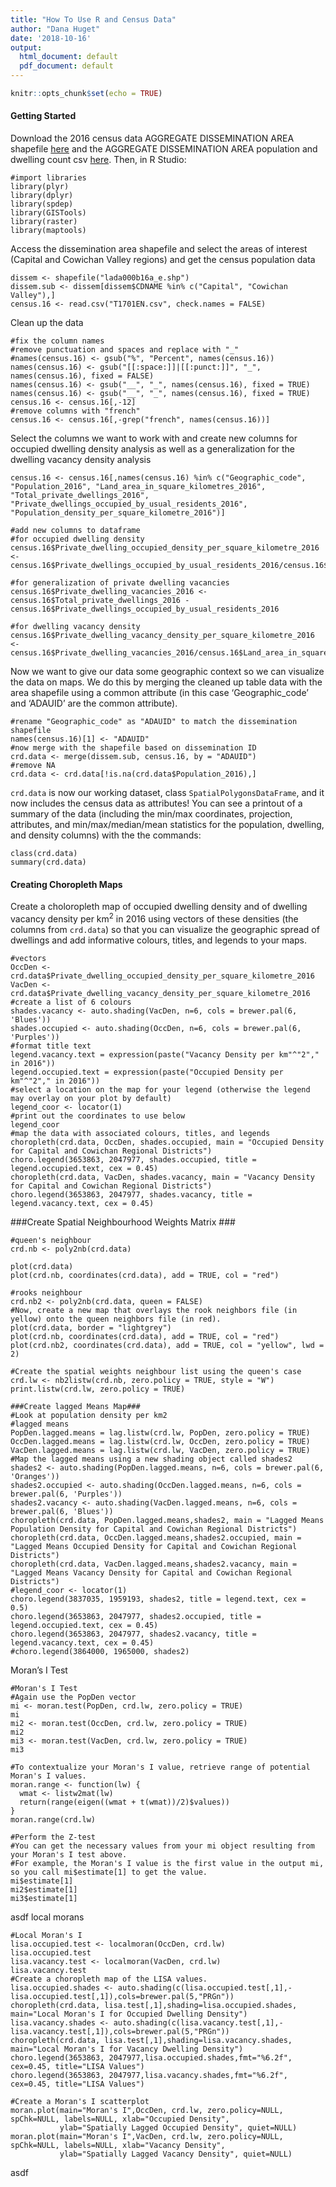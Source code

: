 ```yaml
---
title: "How To Use R and Census Data"
author: "Dana Huget"
date: '2018-10-16'
output:
  html_document: default
  pdf_document: default
---
```


```r
knitr::opts_chunk$set(echo = TRUE)
```

#### Getting Started
Download the 2016 census data AGGREGATE DISSEMINATION AREA shapefile [here](http://www12.statcan.gc.ca/census-recensement/2011/geo/bound-limit/bound-limit-2016-eng.cfm) and the AGGREGATE DISSEMINATION AREA population and dwelling count csv [here](http://www12.statcan.gc.ca/census-recensement/2016/dp-pd/hlt-fst/pd-pl/comprehensive.cfm). Then, in R Studio:
```
#import libraries
library(plyr)
library(dplyr)
library(spdep)
library(GISTools)
library(raster)
library(maptools)
```
Access the dissemination area shapefile and select the areas of interest (Capital and Cowichan Valley regions) and get the census population data
```
dissem <- shapefile("lada000b16a_e.shp")
dissem.sub <- dissem[dissem$CDNAME %in% c("Capital", "Cowichan Valley"),]
census.16 <- read.csv("T1701EN.csv", check.names = FALSE)
```
Clean up the data
```
#fix the column names
#remove punctuation and spaces and replace with "_"
#names(census.16) <- gsub("%", "Percent", names(census.16))
names(census.16) <- gsub("[[:space:]]|[[:punct:]]", "_", names(census.16), fixed = FALSE)
names(census.16) <- gsub("__", "_", names(census.16), fixed = TRUE)
names(census.16) <- gsub("__", "_", names(census.16), fixed = TRUE)
census.16 <- census.16[,-12]
#remove columns with "french"
census.16 <- census.16[,-grep("french", names(census.16))]
```
Select the columns we want to work with and create new columns for occupied dwelling density analysis as well as a generalization for the dwelling vacancy density analysis
```
census.16 <- census.16[,names(census.16) %in% c("Geographic_code", "Population_2016", "Land_area_in_square_kilometres_2016", "Total_private_dwellings_2016", "Private_dwellings_occupied_by_usual_residents_2016", "Population_density_per_square_kilometre_2016")]

#add new columns to dataframe
#for occupied dwelling density
census.16$Private_dwelling_occupied_density_per_square_kilometre_2016 <- census.16$Private_dwellings_occupied_by_usual_residents_2016/census.16$Land_area_in_square_kilometres_2016

#for generalization of private dwelling vacancies
census.16$Private_dwelling_vacancies_2016 <- census.16$Total_private_dwellings_2016 - census.16$Private_dwellings_occupied_by_usual_residents_2016

#for dwelling vacancy density
census.16$Private_dwelling_vacancy_density_per_square_kilometre_2016 <- census.16$Private_dwelling_vacancies_2016/census.16$Land_area_in_square_kilometres_2016
```
Now we want to give our data some geographic context so we can visualize the data on maps. We do this by merging the cleaned up table data with the area shapefile using a common attribute (in this case 'Geographic_code' and 'ADAUID' are the common attribute).
```
#rename "Geographic_code" as "ADAUID" to match the dissemination shapefile
names(census.16)[1] <- "ADAUID"
#now merge with the shapefile based on dissemination ID
crd.data <- merge(dissem.sub, census.16, by = "ADAUID")
#remove NA
crd.data <- crd.data[!is.na(crd.data$Population_2016),]
```
`crd.data` is now our working dataset, class `SpatialPolygonsDataFrame`, and it now includes the census data as attributes! You can see a printout of a summary of the data (including the min/max coordinates, projection, attributes, and min/max/median/mean statistics for the population, dwelling, and density columns) with the the commands:
```
class(crd.data)
summary(crd.data)
```

#### Creating Choropleth Maps
Create a choloropleth map of occupied dwelling density and of dwelling vacancy density per km^2^ in 2016 using vectors of these densities (the columns from `crd.data`) so that you can visualize the geographic spread of dwellings and add informative colours, titles, and legends to your maps.
```
#vectors 
OccDen <- crd.data$Private_dwelling_occupied_density_per_square_kilometre_2016
VacDen <- crd.data$Private_dwelling_vacancy_density_per_square_kilometre_2016
#create a list of 6 colours
shades.vacancy <- auto.shading(VacDen, n=6, cols = brewer.pal(6, 'Blues'))
shades.occupied <- auto.shading(OccDen, n=6, cols = brewer.pal(6, 'Purples'))
#format title text
legend.vacancy.text = expression(paste("Vacancy Density per km"^"2"," in 2016"))
legend.occupied.text = expression(paste("Occupied Density per km"^"2"," in 2016"))
#select a location on the map for your legend (otherwise the legend may overlay on your plot by default)
legend_coor <- locator(1)
#print out the coordinates to use below
legend_coor
#map the data with associated colours, titles, and legends
choropleth(crd.data, OccDen, shades.occupied, main = "Occupied Density for Capital and Cowichan Regional Districts")
choro.legend(3653863, 2047977, shades.occupied, title = legend.occupied.text, cex = 0.45)
choropleth(crd.data, VacDen, shades.vacancy, main = "Vacancy Density for Capital and Cowichan Regional Districts")
choro.legend(3653863, 2047977, shades.vacancy, title = legend.vacancy.text, cex = 0.45)
```

###Create Spatial Neighbourhood Weights Matrix ###
```
#queen's neighbour
crd.nb <- poly2nb(crd.data)

plot(crd.data)
plot(crd.nb, coordinates(crd.data), add = TRUE, col = "red")

#rooks neighbour
crd.nb2 <- poly2nb(crd.data, queen = FALSE)
#Now, create a new map that overlays the rook neighbors file (in yellow) onto the queen neighbors file (in red).
plot(crd.data, border = "lightgrey")
plot(crd.nb, coordinates(crd.data), add = TRUE, col = "red")
plot(crd.nb2, coordinates(crd.data), add = TRUE, col = "yellow", lwd = 2)

#Create the spatial weights neighbour list using the queen's case
crd.lw <- nb2listw(crd.nb, zero.policy = TRUE, style = "W")
print.listw(crd.lw, zero.policy = TRUE)

###Create lagged Means Map###
#Look at population density per km2
#lagged means
PopDen.lagged.means = lag.listw(crd.lw, PopDen, zero.policy = TRUE)
OccDen.lagged.means = lag.listw(crd.lw, OccDen, zero.policy = TRUE)
VacDen.lagged.means = lag.listw(crd.lw, VacDen, zero.policy = TRUE)
#Map the lagged means using a new shading object called shades2
shades2 <- auto.shading(PopDen.lagged.means, n=6, cols = brewer.pal(6, 'Oranges'))
shades2.occupied <- auto.shading(OccDen.lagged.means, n=6, cols = brewer.pal(6, 'Purples'))
shades2.vacancy <- auto.shading(VacDen.lagged.means, n=6, cols = brewer.pal(6, 'Blues'))
choropleth(crd.data, PopDen.lagged.means,shades2, main = "Lagged Means Population Density for Capital and Cowichan Regional Districts")
choropleth(crd.data, OccDen.lagged.means,shades2.occupied, main = "Lagged Means Occupied Density for Capital and Cowichan Regional Districts")
choropleth(crd.data, VacDen.lagged.means,shades2.vacancy, main = "Lagged Means Vacancy Density for Capital and Cowichan Regional Districts")
#legend_coor <- locator(1)
choro.legend(3837035, 1959193, shades2, title = legend.text, cex = 0.5)
choro.legend(3653863, 2047977, shades2.occupied, title = legend.occupied.text, cex = 0.45)
choro.legend(3653863, 2047977, shades2.vacancy, title = legend.vacancy.text, cex = 0.45)
#choro.legend(3864000, 1965000, shades2)
```
Moran's I Test
```
#Moran's I Test
#Again use the PopDen vector
mi <- moran.test(PopDen, crd.lw, zero.policy = TRUE)
mi
mi2 <- moran.test(OccDen, crd.lw, zero.policy = TRUE)
mi2
mi3 <- moran.test(VacDen, crd.lw, zero.policy = TRUE)
mi3

#To contextualize your Moran's I value, retrieve range of potential Moran's I values.
moran.range <- function(lw) {
  wmat <- listw2mat(lw)
  return(range(eigen((wmat + t(wmat))/2)$values))
}
moran.range(crd.lw)

#Perform the Z-test
#You can get the necessary values from your mi object resulting from your Moran's I test above.
#For example, the Moran's I value is the first value in the output mi, so you call mi$estimate[1] to get the value.
mi$estimate[1]
mi2$estimate[1]
mi3$estimate[1]
```
asdf
local morans
```
#Local Moran's I
lisa.occupied.test <- localmoran(OccDen, crd.lw)
lisa.occupied.test
lisa.vacancy.test <- localmoran(VacDen, crd.lw)
lisa.vacancy.test
#Create a choropleth map of the LISA values.
lisa.occupied.shades <- auto.shading(c(lisa.occupied.test[,1],-lisa.occupied.test[,1]),cols=brewer.pal(5,"PRGn"))
choropleth(crd.data, lisa.test[,1],shading=lisa.occupied.shades, main="Local Moran's I for Occupied Dwelling Density")
lisa.vacancy.shades <- auto.shading(c(lisa.vacancy.test[,1],-lisa.vacancy.test[,1]),cols=brewer.pal(5,"PRGn"))
choropleth(crd.data, lisa.test[,1],shading=lisa.vacancy.shades, main="Local Moran's I for Vacancy Dwelling Density")
choro.legend(3653863, 2047977,lisa.occupied.shades,fmt="%6.2f", cex=0.45, title="LISA Values")
choro.legend(3653863, 2047977,lisa.vacancy.shades,fmt="%6.2f", cex=0.45, title="LISA Values")

#Create a Moran's I scatterplot
moran.plot(main="Moran's I",OccDen, crd.lw, zero.policy=NULL, spChk=NULL, labels=NULL, xlab="Occupied Density", 
           ylab="Spatially Lagged Occupied Density", quiet=NULL)
moran.plot(main="Moran's I",VacDen, crd.lw, zero.policy=NULL, spChk=NULL, labels=NULL, xlab="Vacancy Density", 
           ylab="Spatially Lagged Vacancy Density", quiet=NULL)

```
asdf